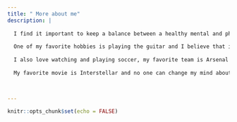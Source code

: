 ```yaml
---
title: " More about me"
description: |
  
  I find it important to keep a balance between a healthy mental and physical life and I feel my hobbies and interests reflect that. 
  
  One of my favorite hobbies is playing the guitar and I believe that it's therapeutic for me so I often do it when taking a break from studying. In my free time, I enjoy learning fingerstyle variations of some of my favorite songs! I began teaching myself 3 years ago with the majority of my learning coming from YouTube videos. It's not as intimidating as it may seem! I'd highly recommend anyone interested in learning guitar to give it a try.   
  
  I also love watching and playing soccer, my favorite team is Arsenal and on an international level I would probably support Belgium. I also try to workout at least 4 times a week as physical health is something that I believe to be extremely important.
  
  My favorite movie is Interstellar and no one can change my mind about that being the greatest movie ever. 
  
  

---
```


```r
knitr::opts_chunk$set(echo = FALSE)
```
